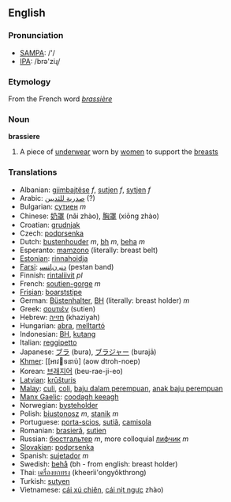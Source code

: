 ==English==

===Pronunciation===
*[[w:SAMPA|SAMPA]]: /'/
*[[w:IPA|IPA]]: /brə'ziɻ/

===Etymology===
From the French word ''[[brassière]]''

===Noun===
'''brassiere'''
{{en-noun-reg}}
{{en-noun-reg-y|brassiere|y}}{{en-noun-reg-es}}
{{en-noun-irreg|brassiere}}

#A piece of [[underwear]] worn by [[women]] to support the [[breasts]]

===Translations===

*Albanian: [[gjimbajtëse]] ''f'', [[sutjen]] ''f'', [[sytjen]] ''f''
*Arabic: [[صدرية للثديين]] (?)
*Bulgarian: [[сутиен]] ''m''
*Chinese: [[奶罩]] (nǎi zhào), [[胸罩]] (xiōng zhào)
*Croatian: [[grudnjak]]
*Czech: [[podprsenka]]
*Dutch: [[bustenhouder]] ''m'', [[bh]] ''m'', [[beha]] ''m''
*Esperanto: [[mamzono]] (literally: breast belt)
*[[Estonian]]: [[rinnahoidja]]
*[[Farsi]]: [[ﺩﻨﺒ ﻥﺎﺘﺴﭙ]] (pestan band)
*Finnish: [[rintaliivit]] ''pl''
*French: [[soutien-gorge]] ''m''
*[[Frisian]]: [[boarststipe]]
*German: [[Büstenhalter]], [[BH]] (literally: breast holder) ''m''
*Greek: [[σουτιέν]] (sutien)
*Hebrew: [[חזייה]] (khaziyah)
*Hungarian: [[abra]], [[melltartó]]
*Indonesian: [[BH]], [[kutang]]
*Italian: [[reggipetto]]
*Japanese: [[ブラ]] (bura), [[ブラジャー]] (burajā)
*[[Khmer]]: [[ឤវទនាប់] (aow dtroh-noep)
*Korean: [[브래지어]] (beu-rae-ji-eo)
*[[Latvian]]: [[krūšturis]]
*[[Malay]]: [[culi]], [[coli]], [[baju dalam perempuan]], [[anak baju perempuan]]
*[[Manx Gaelic]]: [[coodagh keeagh]]
*Norwegian: [[bysteholder]]
*Polish: [[biustonosz]] ''m'', [[stanik]] ''m''
*Portuguese: [[porta-scios]], [[sutiã]], [[camisola]]
*Romanian: [[brasieră]], [[sutien]]
*Russian: [[бюстгальтер]] ''m'', more colloquial [[лифчик]] ''m''
*[[Slovakian]]: [[podprsenka]]
*Spanish: [[sujetador]] ''m''
*Swedish: [[behå]] (bh - from english: breast holder)
*Thai: [[เครื่องยกทรง]] (kheerìì'ongyôkthrong)
*Turkish: [[sutyen]]
*Vietnamese: [[cái xú chiên]], [[cái nịt ngực]] zhào)